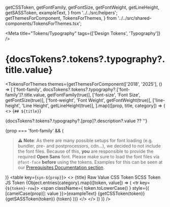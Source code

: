   getCSSToken,
  getFontFamily,
  getFontSize,
  getFontWeight,
  getLineHeight,
  getSASSToken,
  exampleText,
} from '../../src/helpers';
  getThemesForComponent,
  TokensForThemes,
} from '../../src/shared-components/TokensForThemes.tsx';

<Meta title="Tokens/Typography" tags={['Design Tokens', 'Typography']} />

# {docsTokens?.tokens?.typography?.title.value}

<MultiLineDescription value={docsTokens?.tokens?.typography?.description?.value} />

<TokensForThemes
  themes={getThemesForComponent(['2018', '2025'], () => [
      ['font-family', docsTokens?.tokens?.typography?.['font-family']?.title.value, getFontFamily(true)],
      ['font-size', 'Font Size', getFontSize(true)],
      ['font-weight', 'Font Weight', getFontWeight(true)],
      ['line-height', 'Line Height', getLineHeight(true)],
    ].map(([prop, title, category]) => (
      <>
        <Markdown>{`## ${title}`}</Markdown>
        <p>
          {docsTokens?.tokens?.typography?.[prop]?.description?.value ?? ''}
        </p>
        {prop === 'font-family' && (
          <blockquote>
            <strong>⚠️ Note</strong>:
            As there are many possible setups for font loading (e.g. bundler, pre- and postprocessors, cdn...), we decided to not include the font files.
            Because of this, <strong>you</strong> are responsible to provide the required <strong>Open Sans</strong> font.
            Please make sure to load the font files via <code>@font-face</code> <strong>before</strong> using the tokens.
            Examples for this can be seen at our <a href="?path=/docs/prerequisites--docs">Prerequisites Documentation section</a>.
          </blockquote>
        )}
        <table key={`syn-${prop}`}>
          <tbody>
            <>
              <tr>
                <th>{title}</th>
                <th>Raw Value</th>
                <th>CSS Token</th>
                <th>SCSS Token</th>
                <th>JS Token</th>
              </tr>
              {Object.entries(category).map(([token, value]) => (
                <tr key={`${token}-row`}>
                  <td className={prop}>
                    <span className={ token.toLowerCase() } style={{ [camelCase(prop)]: value }}>{exampleText}</span>
                  </td>
                  <td>
                    <CopyRawCssPropValue value={token.toLowerCase()} cssProperty={prop} />
                  </td>
                  <td>
                    <CopyToClipBoard value={getCSSToken(token)}>
                      {getCSSToken(token)}
                    </CopyToClipBoard>
                  </td>
                  <td>
                    <CopyToClipBoard value={getSASSToken(token)}>
                      {getSASSToken(token)}
                    </CopyToClipBoard>
                  </td>
                  <td>
                    <CopyToClipBoard value={token}>
                      {token}
                    </CopyToClipBoard>
                  </td>
                </tr>
              ))}
            </>
          </tbody>
        </table>
      </>
    ))
  )}
/>

<style>{`
  .line-height {
    width: 200px;
  }
`}</style>
